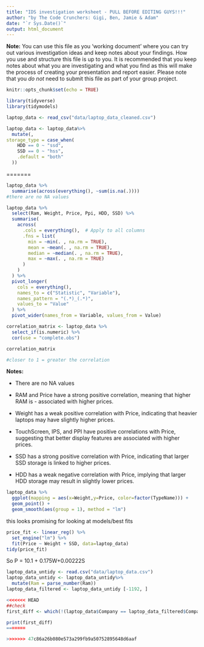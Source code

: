 ```yaml
---
title: "IDS investigation worksheet - PULL BEFORE EDITING GUYS!!!"
author: "by The Code Crunchers: Gigi, Ben, Jamie & Adam"
date: "`r Sys.Date()`"
output: html_document
---
```


**Note:** You can use this file as you 'working document' where you can try out various investigation ideas and keep notes about your findings. How you use and structure this file is up to you. It is recommended that you keep notes about what you are investigating and what you find as this will make the process of creating your presentation and report easier. Please note that you _do not_ need to submit this file as part of your group project.



```r
knitr::opts_chunk$set(echo = TRUE)
```


```r
library(tidyverse)
library(tidymodels)
```


```r
laptop_data <- read_csv("data/laptop_data_cleaned.csv")
```


```r
laptop_data <- laptop_data%>% 
  mutate(, 
storage_type = case_when(
    HDD == 0 ~ "ssd",
    SSD == 0 ~ "hss",
    .default = "both"
  ))

```

=======
```r
laptop_data %>%
  summarise(across(everything(), ~sum(is.na(.))))
#there are no NA values

laptop_data %>%
  select(Ram, Weight, Price, Ppi, HDD, SSD) %>%
  summarise(
    across(
      .cols = everything(),  # Apply to all columns
      .fns = list(
        min = ~min(. , na.rm = TRUE),
        mean = ~mean(. , na.rm = TRUE),
        median = ~median(. , na.rm = TRUE),
        max = ~max(. , na.rm = TRUE)
      )
    )
  ) %>%
  pivot_longer(
    cols = everything(),
    names_to = c("Statistic", "Variable"),
    names_pattern = "(.*)_(.*)",
    values_to = "Value"
  ) %>%
  pivot_wider(names_from = Variable, values_from = Value)

correlation_matrix <- laptop_data %>%
  select_if(is.numeric) %>%
  cor(use = "complete.obs")

correlation_matrix

#closer to 1 = greater the correlation

```
**Notes:**

- There are no NA values

- RAM and Price have a strong positive correlation, meaning that higher RAM is - associated with higher prices.

- Weight has a weak positive correlation with Price, indicating that heavier laptops may have slightly higher prices.

- TouchScreen, IPS, and PPI have positive correlations with Price, suggesting that better display features are associated with higher prices.

- SSD has a strong positive correlation with Price, indicating that larger SSD storage is linked to higher prices.

- HDD has a weak negative correlation with Price, implying that larger HDD storage may result in slightly lower prices.


```r
laptop_data %>%
  ggplot(mapping = aes(x=Weight,y=Price, color=factor(TypeName))) +
  geom_point() +
  geom_smooth(aes(group = 1), method = "lm")

```
this looks promising for looking at models/best fits
```r
price_fit <- linear_reg() %>%
  set_engine("lm") %>%
  fit(Price ~ Weight + SSD, data=laptop_data)
tidy(price_fit)
```

So P = 10.1 + 0.175W+0.00222S


```r
laptop_data_untidy <- read.csv("data/laptop_data.csv")
laptop_data_untidy <- laptop_data_untidy%>%
  mutate(Ram = parse_number(Ram))
laptop_data_filtered <- laptop_data_untidy [-1192, ]

<<<<<<< HEAD
##check
first_diff <- which(!(laptop_data$Company == laptop_data_filtered$Company & laptop_data$TypeName == laptop_data_filtered$TypeName & laptop_data$Ram == laptop_data_filtered$Ram))

print(first_diff)
=======
```


```r



>>>>>>> 47c86a26b080e573a299fb9a50752895648d6aaf
```
